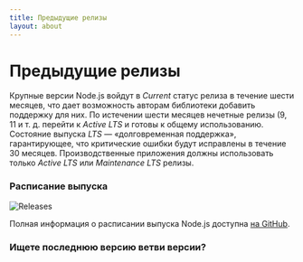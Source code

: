 ```yaml
---
title: Предыдущие релизы
layout: about
---
```


# Предыдущие релизы

Крупные версии Node.js войдут в _Current_ статус релиза в течение шести месяцев, что дает возможность авторам библиотеки добавить поддержку для них.
По истечении шести месяцев нечетные релизы (9, 11 и т. д. перейти к _Active LTS_ и готовы к общему использованию. Состояние выпуска
_LTS_ — «долговременная поддержка», гарантирующее, что критические ошибки будут исправлены в течение 30 месяцев.
Производственные приложения должны использовать только _Active LTS_ или _Maintenance LTS_ релизы.

### Расписание выпуска

![Releases](https://raw.githubusercontent.com/nodejs/Release/main/schedule.svg?sanitize=true)

Полная информация о расписании выпуска Node.js доступна [на GitHub](https://github.com/nodejs/release#release-schedule).

### Ищете последнюю версию ветви версии?

<DownloadReleasesTable />
